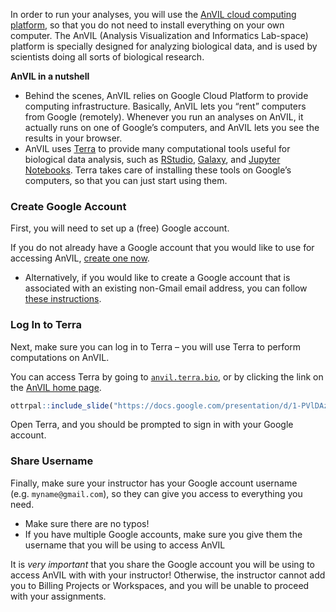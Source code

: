 In order to run your analyses, you will use the [AnVIL cloud computing platform](https://anvilproject.org/), so that you do not need to install everything on your own computer.  The AnVIL (Analysis Visualization and Informatics Lab-space) platform is specially designed for analyzing biological data, and is used by scientists doing all sorts of biological research.

:::{.notice}
**AnVIL in a nutshell**

- Behind the scenes, AnVIL relies on Google Cloud Platform to provide computing infrastructure.  Basically, AnVIL lets you "rent" computers from Google (remotely).  Whenever you run an analyses on AnVIL, it actually runs on one of Google's computers, and AnVIL lets you see the results in your browser.
- AnVIL uses [Terra](https://anvil.terra.bio/) to provide many computational tools useful for biological data analysis, such as [RStudio](https://www.rstudio.com/products/rstudio/), [Galaxy](https://usegalaxy.org/), and [Jupyter Notebooks](https://jupyter.org/).  Terra takes care of installing these tools on Google's computers, so that you can just start using them.
:::

### Create Google Account

First, you will need to set up a (free) Google account.

If you do not already have a Google account that you would like to use for accessing AnVIL, [create one now](https://accounts.google.com/SignUp).

- Alternatively, if you would like to create a Google account that is associated with an existing non-Gmail email address, you can follow [these instructions](https://support.terra.bio/hc/en-us/articles/360029186611).

### Log In to Terra

Next, make sure you can log in to Terra -- you will use Terra to perform computations on AnVIL. 

You can access Terra by going to [`anvil.terra.bio`](https://anvil.terra.bio/), or by clicking the link on the [AnVIL home page](https://anvilproject.org/).


```r
ottrpal::include_slide("https://docs.google.com/presentation/d/1-PVlDAzmDncjcCHIy9ZyR3ROyPpfjrg46LhEQopDc1Q/edit#slide=id.g22c9add987a_0_5")
```

Open Terra, and you should be prompted to sign in with your Google account.

### Share Username

Finally, make sure your instructor has your Google account username (e.g. `myname@gmail.com`), so they can give you access to everything you need.

- Make sure there are no typos!
- If you have multiple Google accounts, make sure you give them the username that you will be using to access AnVIL

:::{.warning}
It is *very important* that you share the Google account you will be using to access AnVIL with with your instructor! Otherwise, the instructor cannot add you to Billing Projects or Workspaces, and you will be unable to proceed with your assignments.
:::

